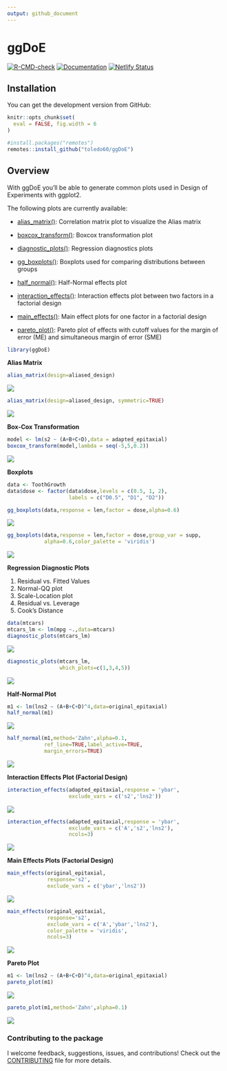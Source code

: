 ```yaml
---
output: github_document
---
```


# ggDoE

[![R-CMD-check](https://github.com/toledo60/ggDoE/workflows/R-CMD-check/badge.svg)](https://github.com/toledo60/ggDoE/actions)
[![Documentation](https://img.shields.io/badge/Documentation-ggDoE-blue)](https://ggdoe.netlify.app/)
[![Netlify Status](https://api.netlify.com/api/v1/badges/20d30180-f503-4b63-ba9c-c95bfca3826e/deploy-status)](https://app.netlify.com/sites/ggdoe/deploys)

## Installation

You can get the development version from GitHub:


```r
knitr::opts_chunk$set(
  eval = FALSE, fig.width = 6
)
```



```r
#install.packages("remotes") 
remotes::install_github("toledo60/ggDoE")
```

## Overview

With ggDoE you'll be able to generate common plots used in Design of Experiments with ggplot2.

The following plots are currently available:

- [alias_matrix()](https://ggdoe.netlify.app/reference/alias_matrix.html): Correlation matrix plot to visualize the Alias matrix

- [boxcox_transform()](https://ggdoe.netlify.app/reference/boxcox_transform.html): Boxcox transformation plot

- [diagnostic_plots()](https://ggdoe.netlify.app/reference/diagnostic_plots.html): Regression diagnostics plots

- [gg_boxplots()](https://ggdoe.netlify.app/reference/gg_boxplots.html): Boxplots used for comparing distributions between groups  

- [half_normal()](https://ggdoe.netlify.app/reference/half_normal.html): Half-Normal effects plot


- [interaction_effects()](https://ggdoe.netlify.app/reference/interaction_effects.html): Interaction effects plot between two factors in a factorial design


- [main_effects()](https://ggdoe.netlify.app/reference/main_effects.html): Main effect plots for one factor in a factorial design


- [pareto_plot()](https://ggdoe.netlify.app/reference/pareto_plot.html): Pareto plot of effects with cutoff values for the margin of error (ME) and simultaneous margin of error (SME)



```r
library(ggDoE)
```


**Alias Matrix**

```r
alias_matrix(design=aliased_design)
```
![](man/figures/unnamed-chunk-3-1.png)

```r
alias_matrix(design=aliased_design, symmetric=TRUE)
```

![](man/figures/unnamed-chunk-4-1.png)

**Box-Cox Transformation**

```r
model <- lm(s2 ~ (A+B+C+D),data = adapted_epitaxial)
boxcox_transform(model,lambda = seq(-5,5,0.2))
```

![](man/figures/unnamed-chunk-5-1.png)


**Boxplots**

```r
data <- ToothGrowth
data$dose <- factor(data$dose,levels = c(0.5, 1, 2),
                    labels = c("D0.5", "D1", "D2"))

gg_boxplots(data,response = len,factor = dose,alpha=0.6)
```

![](man/figures/boxplot1.png)


```r
gg_boxplots(data,response = len,factor = dose,group_var = supp,
            alpha=0.6,color_palette = 'viridis')
```


![](man/figures/boxplot2.png)


**Regression Diagnostic Plots**

1. Residual vs. Fitted Values
2. Normal-QQ plot
3. Scale-Location plot
4. Residual vs. Leverage
5. Cook's Distance

```r
data(mtcars)
mtcars_lm <- lm(mpg ~.,data=mtcars)
diagnostic_plots(mtcars_lm)
```

![](man/figures/diagnostic1.png)



```r
diagnostic_plots(mtcars_lm,
                 which_plots=c(1,3,4,5))
```

![](man/figures/diagnostic2.png)



**Half-Normal Plot**


```r
m1 <- lm(lns2 ~ (A+B+C+D)^4,data=original_epitaxial)
half_normal(m1)
```


![](man/figures/unnamed-chunk-7-1.png)



```r
half_normal(m1,method='Zahn',alpha=0.1,
            ref_line=TRUE,label_active=TRUE,
            margin_errors=TRUE)
```



![](man/figures/unnamed-chunk-8-1.png)



**Interaction Effects Plot (Factorial Design)**


```r
interaction_effects(adapted_epitaxial,response = 'ybar',
                    exclude_vars = c('s2','lns2'))
```


![](man/figures/unnamed-chunk-9-1.png)




```r
interaction_effects(adapted_epitaxial,response = 'ybar',
                    exclude_vars = c('A','s2','lns2'),
                    ncols=3)
```



![](man/figures/unnamed-chunk-10-1.png)




**Main Effects Plots (Factorial Design)**

```r
main_effects(original_epitaxial,
             response='s2',
             exclude_vars = c('ybar','lns2'))
```


![](man/figures/unnamed-chunk-11-1.png)



```r
main_effects(original_epitaxial,
             response='s2',
             exclude_vars = c('A','ybar','lns2'),
             color_palette = 'viridis',
             ncols=3)
```



![](man/figures/unnamed-chunk-12-1.png)



**Pareto Plot**

```r
m1 <- lm(lns2 ~ (A+B+C+D)^4,data=original_epitaxial)
pareto_plot(m1)
```


![](man/figures/unnamed-chunk-13-1.png)



```r
pareto_plot(m1,method='Zahn',alpha=0.1)
```


![](man/figures/unnamed-chunk-14-1.png)





### Contributing to the package
I welcome feedback, suggestions, issues, and contributions!
Check out the [CONTRIBUTING](https://github.com/toledo60/ggDoE/blob/main/.github/CONTRIBUTING.md) file for more details.
